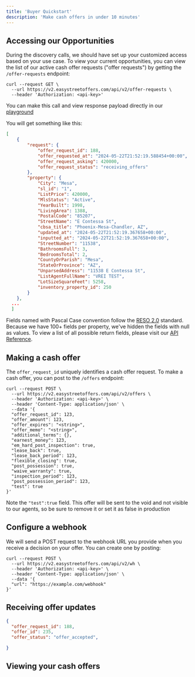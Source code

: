 ```yaml
---
title: 'Buyer Quickstart'
description: 'Make cash offers in under 10 minutes'
---
```


## Accessing our Opportunities
During the discovery calls, we should have set up your customized access based on your use case. To view your current opportunities,
you can view the list of our active cash offer requests ("offer requests") by getting the `/offer-requests` endpoint:
```curl
curl --request GET \
  --url https://v2.easystreetoffers.com/api/v2/offer-requests \
  --header 'Authorization: <api-key>'
```
<Note>You can make this call and view response payload directly in our [playground](/api-reference/endpoint/get-offer-requests)</Note>

You will get something like this:
```json
[
    {
        "request": {
            "offer_request_id": 188,
            "offer_requested_at": "2024-05-22T21:52:19.588454+00:00",
            "offer_request_asking": 420000,
            "offer_request_status": "receiving_offers"
        },
        "property": {
            "City": "Mesa",
            "sl_id": "1",
            "ListPrice": 420000,
            "MlsStatus": "Active",
            "YearBuilt": 1998,
            "LivingArea": 1388,
            "PostalCode": "85207",
            "StreetName": "E Contessa St",
            "cbsa_title": "Phoenix-Mesa-Chandler, AZ",
            "updated_at": "2024-05-22T21:52:19.367658+00:00",
            "inputted_at": "2024-05-22T21:52:19.367658+00:00",
            "StreetNumber": "11538",
            "BathroomsFull": 3,
            "BedroomsTotal": 2,
            "CountyOrParish": "Mesa",
            "StateOrProvince": "AZ",
            "UnparsedAddress": "11538 E Contessa St",
            "ListAgentFullName": "VREI TEST",
            "LotSizeSquareFeet": 5258,
            "inventory_property_id": 250
        }
    },
  ...
  ]
```
Fields named with Pascal Case convention follow the [RESO 2.0](https://ddwiki.reso.org/display/DDW20/Data+Dictionary+2.0+Wiki) standard. Because we have 100+ fields per property, we've hidden the fields with null as values. 
To view a list of all possible return fields, please visit our [API Reference](/api-reference/endpoint/get-offer-requests).

## Making a cash offer
The `offer_request_id` uniquely identifies a cash offer request. To make a cash offer, you can post to the `/offers` endpoint:
```curl
curl --request POST \
  --url https://v2.easystreetoffers.com/api/v2/offers \
  --header 'Authorization: <api-key>' \
  --header 'Content-Type: application/json' \
  --data '{
  "offer_request_id": 123,
  "offer_amount": 123,
  "offer_expires": "<string>",
  "offer_memo": "<string>",
  "additional_terms": {},
  "earnest_money": 123,
  "em_hard_post_inspection": true,
  "lease_back": true,
  "lease_back_period": 123,
  "flexible_closing": true,
  "post_possession": true,
  "waive_warranty": true,
  "inspection_period": 123,
  "post_possession_period": 123,
  "test": true
}'
```
<Note>Note the `"test":true` field. This offer will be sent to the void and not visible to our agents, so be sure to remove it or set it as false in production</Note>

## Configure a webhook
We will send a POST request to the webhook URL you provide when you receive a decision on your offer. You can create one by posting:
```curl
curl --request POST \
  --url https://v2.easystreetoffers.com/api/v2/wh \
  --header 'Authorization: <api-key>' \
  --header 'Content-Type: application/json' \
  --data '{
  "url": "https://example.com/webhook"
}'
```

## Receiving offer updates
```json
{
  "offer_request_id": 188,
  "offer_id": 235,
  "offer_status": "offer_accepted",

}
```

## Viewing your cash offers
